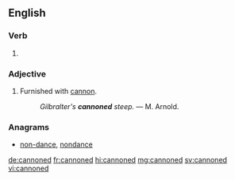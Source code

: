 ==English==

===Verb===
{{head|en|verb form}}

# {{en-past of|cannon}}

===Adjective===
{{en-adj|-}}

# {{context|poetic|lang=en}} Furnished with [[cannon]].
#: ''Gilbralter's '''cannoned''' steep.'' &mdash; M. Arnold.

===Anagrams===
* [[non-dance#English|non-dance]], [[nondance#English|nondance]]

[[de:cannoned]]
[[fr:cannoned]]
[[hi:cannoned]]
[[mg:cannoned]]
[[sv:cannoned]]
[[vi:cannoned]]